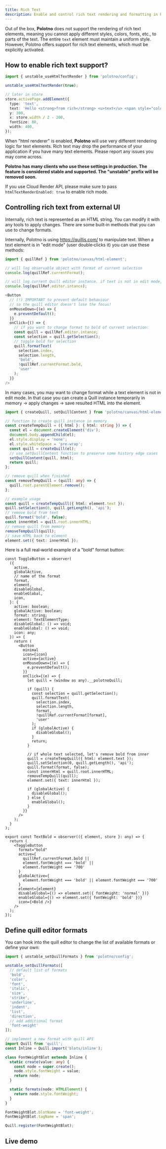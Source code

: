 ```yaml
---
title: Rich Text
description: Enable and control rich text rendering and formatting in Polotno
---
```


Out of the box, **Polotno** does not support the rendering of rich text elements, meaning you cannot apply different styles, colors, fonts, etc., to parts of the text. The entire `text` element must maintain a uniform style. However, Polotno offers support for rich text elements, which must be explicitly activated.

## How to enable rich text support?

```ts
import { unstable_useHtmlTextRender } from 'polotno/config';

unstable_useHtmlTextRender(true);

// later in store
store.activePage.addElement({
  type: 'text',
  text: 'Hello <strong>from rich</strong> <u>text</u> <span style="color: red;">support</span>!',
  y: 300,
  x: store.width / 2 - 200,
  fontSize: 80,
  width: 400,
});
```

When "html renderer" is enabled, **Polotno** will use very different rendering logic for text elements. Rich text may drop the performance of your application if you have many text elements. Please report any issues you may come across.

**Polotno has many clients who use these settings in production. The feature is considered stable and supported. The "unstable" prefix will be removed soon.**

If you use Cloud Render API, please make sure to pass `htmlTextRenderEnabled: true` to enable rich mode.

## Controlling rich text from external UI

Internally, rich text is represented as an HTML string. You can modify it with any tools to apply changes. There are some built‑in methods that you can use to change formats.

Internally, Polotno is using https://quilljs.com/ to manipulate text. When a text element is in "edit mode" (user double‑clicks it) you can use these methods:

```ts
import { quillRef } from 'polotno/canvas/html-element';

// will log observable object with format of current selection
console.log(quillRef.currentFormat);

// will log current Quill editor instance. if text is not in edit mode, it will return null
console.log(quillRef.editor.intance);

<Button
  // (!) IMPORTANT to prevent default behaviour
  // so the quill editor doesn't lose the focus!
  onMouseDown={(e) => {
    e.preventDefault();
  }}
  onClick={() => {
    // if you want to change format to bold of current selection:
    const quill = quillRef.editor.intance;
    const selection = quill.getSelection();
    // toggle bold for selection
    quill.formatText(
      selection.index,
      selection.length,
      'bold',
      !quillRef.currentFormat.bold,
      'user'
    );
  }}
/>
```

In many cases, you may want to change format while a text element is not in edit mode. In that case you can create a Quill instance temporarily in memory → apply changes → save resulted HTML into the element.

```ts
import { createQuill, setQuillContent } from 'polotno/canvas/html-element';

// function to create quill instance in memory
const createTempQuill = ({ html }: { html: string }) => {
  const el = document.createElement('div');
  document.body.appendChild(el);
  el.style.display = 'none';
  el.style.whiteSpace = 'pre-wrap';
  const quill = createQuill(el);
  // use setQuillContent function to preserve some history edge cases
  setQuillContent(quill, html);
  return quill;
};

// remove quill when finished
const removeTempQuill = (quill: any) => {
  quill.root.parentElement.remove();
};

// example usage
const quill = createTempQuill({ html: element.text });
quill.setSelection(0, quill.getLength(), 'api');
// remove bold from text
quill.format('bold', false);
const innerHtml = quill.root.innerHTML;
// remove quill from memory
removeTempQuill(quill);
// save HTML back to element
element.set({ text: innerHtml });
```

Here is a full real‑world example of a "bold" format button:

```tsx
const ToggleButton = observer(
  ({
    active,
    globalActive,
    // name of the format
    format,
    element,
    disableGlobal,
    enableGlobal,
    icon,
  }: {
    active: boolean;
    globalActive: boolean;
    format: string;
    element: TextElementType;
    disableGlobal: () => void;
    enableGlobal: () => void;
    icon: any;
  }) => {
    return (
      <Button
        minimal
        icon={icon}
        active={active}
        onMouseDown={(e) => {
          e.preventDefault();
        }}
        onClick={(e) => {
          let quill = (window as any).__polotnoQuill;

          if (quill) {
            const selection = quill.getSelection();
            quill.formatText(
              selection.index,
              selection.length,
              format,
              !quillRef.currentFormat[format],
              'user'
            );
            if (globalActive) {
              disableGlobal();
            }
            return;
          }

          // if whole text selected, let's remove bold from inner
          quill = createTempQuill({ html: element.text });
          quill.setSelection(0, quill.getLength(), 'api');
          quill.format(format, false);
          const innerHtml = quill.root.innerHTML;
          removeTempQuill(quill);
          element.set({ text: innerHtml });

          if (globalActive) {
            disableGlobal();
          } else {
            enableGlobal();
          }
        }}
      />
    );
  }
);

export const TextBold = observer(({ element, store }: any) => {
  return (
    <ToggleButton
      format="bold"
      active={
        quillRef.currentFormat.bold ||
        element.fontWeight === 'bold' ||
        element.fontWeight === '700'
      }
      globalActive={
        element.fontWeight === 'bold' || element.fontWeight === '700'
      }
      element={element}
      disableGlobal={() => element.set({ fontWeight: 'normal' })}
      enableGlobal={() => element.set({ fontWeight: 'bold' })}
      icon={<Bold />}
    />
  );
});
```

## Define quill editor formats

You can hook into the quill editor to change the list of available formats or define your own:

```ts
import { unstable_setQuillFormats } from 'polotno/config';

unstable_setQuillFormats([
  // default list of formats
  'bold',
  'color',
  'font',
  'italic',
  'size',
  'strike',
  'underline',
  'indent',
  'list',
  'direction',
  // add additional format
  'font-weight'
]);

// implement a new format with quill API
import Quill from 'quill';
const Inline = Quill.import('blots/inline');

class FontWeightBlot extends Inline {
  static create(value: any) {
    const node = super.create();
    node.style.fontWeight = value;
    return node;
  }

  static formats(node: HTMLElement) {
    return node.style.fontWeight;
  }
}

FontWeightBlot.blotName = 'font-weight';
FontWeightBlot.tagName = 'span';

Quill.register(FontWeightBlot);
```

## Live demo

<Sandbox github="polotno-project/polotno-docs/tree/main/examples/polotno-rich-text" />


